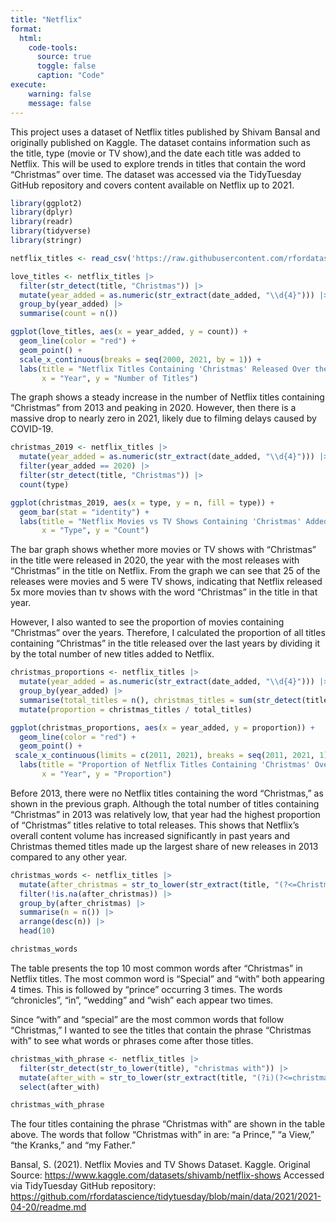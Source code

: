 ```yaml
---
title: "Netflix"
format:
  html: 
    code-tools:
      source: true
      toggle: false
      caption: "Code"
execute:
    warning: false
    message: false
---
```


This project uses a dataset of Netflix titles published by Shivam Bansal and originally published on Kaggle. The dataset contains information such as the title, type (movie or TV show),and the date each title was added to Netflix. This will be used to explore trends in titles that contain the word "Christmas" over time. The dataset was accessed via the TidyTuesday GitHub repository and covers content available on Netflix up to 2021.

```r
library(ggplot2)
library(dplyr)
library(readr)
library(tidyverse)
library(stringr)

netflix_titles <- read_csv('https://raw.githubusercontent.com/rfordatascience/tidytuesday/main/data/2021/2021-04-20/netflix_titles.csv')

love_titles <- netflix_titles |>
  filter(str_detect(title, "Christmas")) |>
  mutate(year_added = as.numeric(str_extract(date_added, "\\d{4}"))) |>
  group_by(year_added) |>
  summarise(count = n())

ggplot(love_titles, aes(x = year_added, y = count)) +
  geom_line(color = "red") +
  geom_point() +
  scale_x_continuous(breaks = seq(2000, 2021, by = 1)) +
  labs(title = "Netflix Titles Containing 'Christmas' Released Over the Years",
       x = "Year", y = "Number of Titles")
```

The graph shows a steady increase in the number of Netflix titles containing "Christmas" from 2013 and peaking in 2020. However, then there is a massive drop to nearly zero in 2021, likely due to filming delays caused by COVID-19.

```r
christmas_2019 <- netflix_titles |>
  mutate(year_added = as.numeric(str_extract(date_added, "\\d{4}"))) |>
  filter(year_added == 2020) |>
  filter(str_detect(title, "Christmas")) |>
  count(type)

ggplot(christmas_2019, aes(x = type, y = n, fill = type)) +
  geom_bar(stat = "identity") +
  labs(title = "Netflix Movies vs TV Shows Containing 'Christmas' Added in 2019", 
       x = "Type", y = "Count")
```

The bar graph shows whether more movies or TV shows with "Christmas" in the title were released in 2020, the year with the most releases with "Christmas" in the title on Netflix. From the graph we can see that 25 of the releases were movies and 5 were TV shows, indicating that Netflix released 5x more movies than tv shows with the word "Christmas" in the title in that year.

However, I also wanted to see the proportion of movies containing "Christmas" over the years. Therefore, I calculated the proportion of all titles containing "Christmas" in the title released over the last years by dividing it by the total number of new titles added to Netflix.
```r
christmas_proportions <- netflix_titles |>
  mutate(year_added = as.numeric(str_extract(date_added, "\\d{4}"))) |>
  group_by(year_added) |>
  summarise(total_titles = n(), christmas_titles = sum(str_detect(title, "Christmas"))) |>
  mutate(proportion = christmas_titles / total_titles)

ggplot(christmas_proportions, aes(x = year_added, y = proportion)) +
  geom_line(color = "red") +
  geom_point() +
 scale_x_continuous(limits = c(2011, 2021), breaks = seq(2011, 2021, 1)) +
  labs(title = "Proportion of Netflix Titles Containing 'Christmas' Over Time",
       x = "Year", y = "Proportion")
```
Before 2013, there were no Netflix titles containing the word "Christmas," as shown in the previous graph. Although the total number of titles containing "Christmas" in 2013 was relatively low, that year had the highest proportion of "Christmas" titles relative to total releases. This shows that Netflix’s overall content volume has increased significantly in past years and Christmas themed titles made up the largest share of new releases in 2013 compared to any other year.

```r
christmas_words <- netflix_titles |> 
  mutate(after_christmas = str_to_lower(str_extract(title, "(?<=Christmas\\s)\\w+"))) |>
  filter(!is.na(after_christmas)) |>
  group_by(after_christmas) |>
  summarise(n = n()) |> 
  arrange(desc(n)) |>
  head(10)

christmas_words
```

The table presents the top 10 most common words after "Christmas" in Netflix titles. The most common word is "Special" and "with" both appearing 4 times. This is followed by "prince" occurring 3 times. The words "chronicles", "in", "wedding" and "wish" each appear two times.

Since "with" and "special" are the most common words that follow "Christmas," I wanted to see the titles that contain the phrase "Christmas with" to see what words or phrases come after those titles.
```r
christmas_with_phrase <- netflix_titles |> 
  filter(str_detect(str_to_lower(title), "christmas with")) |> 
  mutate(after_with = str_to_lower(str_extract(title, "(?i)(?<=christmas with\\s).+"))) |> 
  select(after_with)

christmas_with_phrase
```

The four titles containing the phrase "Christmas with" are shown in the table above. The words that follow "Christmas with" in are: "a Prince," "a View," "the Kranks," and "my Father."

Bansal, S. (2021). Netflix Movies and TV Shows Dataset. Kaggle. Original Source: <https://www.kaggle.com/datasets/shivamb/netflix-shows>
Accessed via TidyTuesday GitHub repository: <https://github.com/rfordatascience/tidytuesday/blob/main/data/2021/2021-04-20/readme.md>
